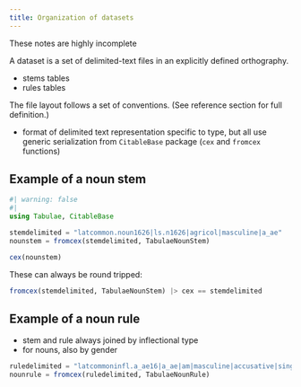 ```yaml
---
title: Organization of datasets
---
```


:::{.callout-warning}
These notes are highly incomplete
:::

A dataset is a set of delimited-text files in an explicitly defined orthography. 

- stems tables
- rules tables

The file layout follows a set of conventions. (See reference section for full definition.)


- format of delimited text representation specific to type, but all use generic serialization from `CitableBase` package (`cex` and `fromcex` functions)

## Example of a noun stem

```julia
#| warning: false
#| 
using Tabulae, CitableBase

stemdelimited = "latcommon.noun1626|ls.n1626|agricol|masculine|a_ae"
nounstem = fromcex(stemdelimited, TabulaeNounStem)
```

```julia
cex(nounstem)
```

These can always be round tripped:

```julia
fromcex(stemdelimited, TabulaeNounStem) |> cex == stemdelimited
```

## Example of a noun rule

- stem and rule always joined by inflectional type
- for nouns, also by gender



```julia
ruledelimited = "latcommoninfl.a_ae16|a_ae|am|masculine|accusative|singular"
nounrule = fromcex(ruledelimited, TabulaeNounRule)
```